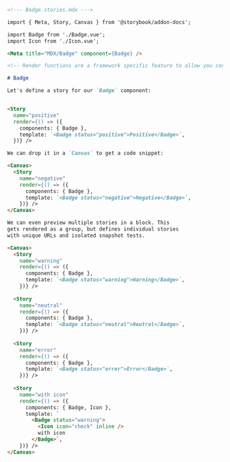 ```md
<!--- Badge.stories.mdx --->

import { Meta, Story, Canvas } from '@storybook/addon-docs';

import Badge from './Badge.vue';
import Icon from './Icon.vue';

<Meta title="MDX/Badge" component={Badge} />

<!-- Render functions are a framework specific feature to allow you control on how the component renders -->

# Badge

Let's define a story for our `Badge` component:


<Story 
  name="positive"
  render={() => ({
    components: { Badge },
    template: `<Badge status="positive">Positive</Badge>`,
  })} />

We can drop it in a `Canvas` to get a code snippet:

<Canvas>
  <Story
    name="negative"
    render={() => ({
      components: { Badge },
      template: `<Badge status="negative">Negative</Badge>`,
    })} />
</Canvas>

We can even preview multiple stories in a block. This
gets rendered as a group, but defines individual stories
with unique URLs and isolated snapshot tests.

<Canvas>
  <Story 
    name="warning"
    render={() => ({
      components: { Badge },
      template: `<Badge status="warning">Warning</Badge>`,
    })} />
    
  <Story 
    name="neutral"
    render={() => ({
      components: { Badge },
      template: `<Badge status="neutral">Neutral</Badge>`,
    })} />
    
  <Story 
    name="error"
    render={() => ({
      components: { Badge },
      template: `<Badge status="error">Error</Badge>`,
    })} />
   
  <Story 
    name="with icon"
    render={() => ({
      components: { Badge, Icon },
      template: `
        <Badge status="warning">
          <Icon icon="check" inline />
          with icon
        </Badge>`,
    })} />
</Canvas>
```